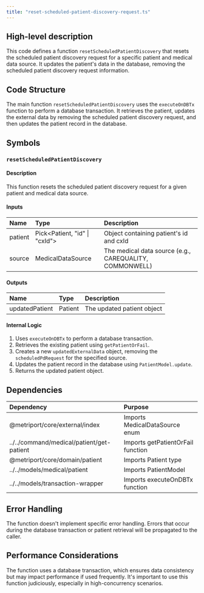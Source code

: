 ```yaml
---
title: "reset-scheduled-patient-discovery-request.ts"
---
```


## High-level description
This code defines a function `resetScheduledPatientDiscovery` that resets the scheduled patient discovery request for a specific patient and medical data source. It updates the patient's data in the database, removing the scheduled patient discovery request information.

## Code Structure
The main function `resetScheduledPatientDiscovery` uses the `executeOnDBTx` function to perform a database transaction. It retrieves the patient, updates the external data by removing the scheduled patient discovery request, and then updates the patient record in the database.

## Symbols

### `resetScheduledPatientDiscovery`
#### Description
This function resets the scheduled patient discovery request for a given patient and medical data source.

#### Inputs
| Name | Type | Description |
|:-----|:-----|:------------|
| patient | Pick&lt;Patient, "id" \| "cxId"&gt; | Object containing patient's id and cxId |
| source | MedicalDataSource | The medical data source (e.g., CAREQUALITY, COMMONWELL) |

#### Outputs
| Name | Type | Description |
|:-----|:-----|:------------|
| updatedPatient | Patient | The updated patient object |

#### Internal Logic
1. Uses `executeOnDBTx` to perform a database transaction.
2. Retrieves the existing patient using `getPatientOrFail`.
3. Creates a new `updatedExternalData` object, removing the `scheduledPdRequest` for the specified source.
4. Updates the patient record in the database using `PatientModel.update`.
5. Returns the updated patient object.

## Dependencies
| Dependency | Purpose |
|:-----------|:--------|
| @metriport/core/external/index | Imports MedicalDataSource enum |
| ../../command/medical/patient/get-patient | Imports getPatientOrFail function |
| @metriport/core/domain/patient | Imports Patient type |
| ../../models/medical/patient | Imports PatientModel |
| ../../models/transaction-wrapper | Imports executeOnDBTx function |

## Error Handling
The function doesn't implement specific error handling. Errors that occur during the database transaction or patient retrieval will be propagated to the caller.

## Performance Considerations
The function uses a database transaction, which ensures data consistency but may impact performance if used frequently. It's important to use this function judiciously, especially in high-concurrency scenarios.